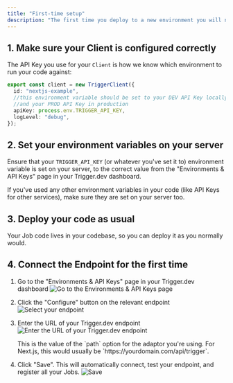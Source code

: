 ```yaml
---
title: "First-time setup"
description: "The first time you deploy to a new environment you will need to setup the endpoint for that environment."
---
```


## 1. Make sure your Client is configured correctly

The API Key you use for your `Client` is how we know which environment to run your code against:

```ts
export const client = new TriggerClient({
  id: "nextjs-example",
  //this environment variable should be set to your DEV API Key locally,
  //and your PROD API Key in production
  apiKey: process.env.TRIGGER_API_KEY,
  logLevel: "debug",
});
```

## 2. Set your environment variables on your server

Ensure that your `TRIGGER_API_KEY` (or whatever you've set it to) environment variable is set on your server, to the correct value from the "Environments & API Keys" page in your Trigger.dev dashboard.

If you've used any other environment variables in your code (like API Keys for other services), make sure they are set on your server too.

## 3. Deploy your code as usual

Your Job code lives in your codebase, so you can deploy it as you normally would.

## 4. Connect the Endpoint for the first time

1. Go to the "Environments & API Keys" page in your Trigger.dev dashboard
   ![Go to the Environments & API Keys page ](/images/environments-link.png)

2. Click the "Configure" button on the relevant endpoint
   ![Select your endpoint](/images/endpoint-setup-1.png)

3. Enter the URL of your Trigger.dev endpoint
   ![Enter the URL of your Trigger.dev endpoint](/images/endpoint-setup-2.png)

   <Info>
     This is the value of the `path` option for the adaptor you're using. For
     Next.js, this would usually be `https://yourdomain.com/api/trigger`.
   </Info>

4. Click "Save". This will automatically connect, test your endpoint, and register all your Jobs.
   ![Save](/images/endpoint-setup-3.png)
